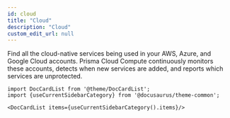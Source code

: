 ```yaml
---
id: cloud
title: "Cloud"
description: "Cloud"
custom_edit_url: null
---
```




Find all the cloud-native services being used in your AWS, Azure, and Google Cloud accounts.
Prisma Cloud Compute continuously monitors these accounts, detects when new services are added, and reports which services are unprotected.




```mdx-code-block
import DocCardList from '@theme/DocCardList';
import {useCurrentSidebarCategory} from '@docusaurus/theme-common';

<DocCardList items={useCurrentSidebarCategory().items}/>
```
      